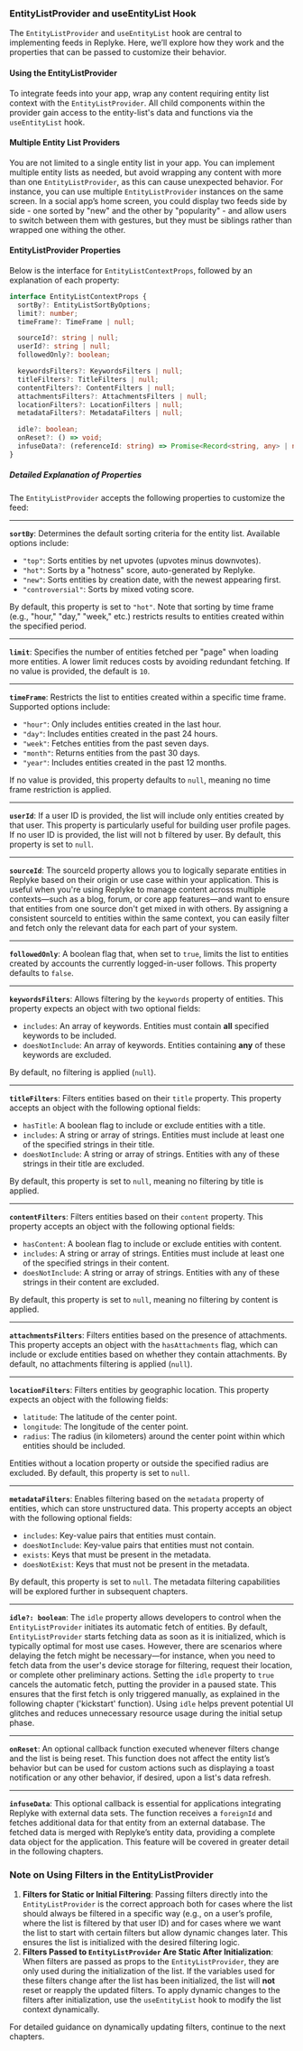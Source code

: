 ### EntityListProvider and useEntityList Hook

The `EntityListProvider` and `useEntityList` hook are central to implementing feeds in Replyke. Here, we’ll explore how they work and the properties that can be passed to customize their behavior.

#### **Using the EntityListProvider**

To integrate feeds into your app, wrap any content requiring entity list context with the `EntityListProvider`. All child components within the provider gain access to the entity-list's data and functions via the `useEntityList` hook.

#### **Multiple Entity List Providers**

You are not limited to a single entity list in your app. You can implement multiple entity lists as needed, but avoid wrapping any content with more than one `EntityListProvider`, as this can cause unexpected behavior. For instance, you can use multiple `EntityListProvider` instances on the same screen. In a social app’s home screen, you could display two feeds side by side - one sorted by "new" and the other by "popularity" - and allow users to switch between them with gestures, but they must be siblings rather than wrapped one withing the other.

#### **EntityListProvider Properties**

Below is the interface for `EntityListContextProps`, followed by an explanation of each property:

```typescript
interface EntityListContextProps {
  sortBy?: EntityListSortByOptions;
  limit?: number;
  timeFrame?: TimeFrame | null;

  sourceId?: string | null;
  userId?: string | null;
  followedOnly?: boolean;

  keywordsFilters?: KeywordsFilters | null;
  titleFilters?: TitleFilters | null;
  contentFilters?: ContentFilters | null;
  attachmentsFilters?: AttachmentsFilters | null;
  locationFilters?: LocationFilters | null;
  metadataFilters?: MetadataFilters | null;

  idle?: boolean;
  onReset?: () => void;
  infuseData?: (referenceId: string) => Promise<Record<string, any> | null>;
}
```

##### **Detailed Explanation of Properties**

The `EntityListProvider` accepts the following properties to customize the feed:

---

**`sortBy`**: Determines the default sorting criteria for the entity list. Available options include:

- `"top"`: Sorts entities by net upvotes (upvotes minus downvotes).
- `"hot"`: Sorts by a "hotness" score, auto-generated by Replyke.
- `"new"`: Sorts entities by creation date, with the newest appearing first.
- `"controversial"`: Sorts by mixed voting score.

By default, this property is set to `"hot"`. Note that sorting by time frame (e.g., "hour," "day," "week," etc.) restricts results to entities created within the specified period.

---

**`limit`**: Specifies the number of entities fetched per "page" when loading more entities. A lower limit reduces costs by avoiding redundant fetching. If no value is provided, the default is `10`.

---

**`timeFrame`**: Restricts the list to entities created within a specific time frame. Supported options include:

- `"hour"`: Only includes entities created in the last hour.
- `"day"`: Includes entities created in the past 24 hours.
- `"week"`: Fetches entities from the past seven days.
- `"month"`: Returns entities from the past 30 days.
- `"year"`: Includes entities created in the past 12 months.

If no value is provided, this property defaults to `null`, meaning no time frame restriction is applied.

---

**`userId`**: If a user ID is provided, the list will include only entities created by that user. This property is particularly useful for building user profile pages. If no user ID is provided, the list will not b filtered by user. By default, this property is set to `null`.

---

**`sourceId`**: The sourceId property allows you to logically separate entities in Replyke based on their origin or use case within your application. This is useful when you're using Replyke to manage content across multiple contexts—such as a blog, forum, or core app features—and want to ensure that entities from one source don't get mixed in with others. By assigning a consistent sourceId to entities within the same context, you can easily filter and fetch only the relevant data for each part of your system.

---

**`followedOnly`**: A boolean flag that, when set to `true`, limits the list to entities created by accounts the currently logged-in-user follows. This property defaults to `false`.

---

**`keywordsFilters`**: Allows filtering by the `keywords` property of entities. This property expects an object with two optional fields:

- `includes`: An array of keywords. Entities must contain **all** specified keywords to be included.
- `doesNotInclude`: An array of keywords. Entities containing **any** of these keywords are excluded.

By default, no filtering is applied (`null`).

---

**`titleFilters`**: Filters entities based on their `title` property. This property accepts an object with the following optional fields:

- `hasTitle`: A boolean flag to include or exclude entities with a title.
- `includes`: A string or array of strings. Entities must include at least one of the specified strings in their title.
- `doesNotInclude`: A string or array of strings. Entities with any of these strings in their title are excluded.

By default, this property is set to `null`, meaning no filtering by title is applied.

---

**`contentFilters`**: Filters entities based on their `content` property. This property accepts an object with the following optional fields:

- `hasContent`: A boolean flag to include or exclude entities with content.
- `includes`: A string or array of strings. Entities must include at least one of the specified strings in their content.
- `doesNotInclude`: A string or array of strings. Entities with any of these strings in their content are excluded.

By default, this property is set to `null`, meaning no filtering by content is applied.

---

**`attachmentsFilters`**: Filters entities based on the presence of attachments. This property accepts an object with the `hasAttachments` flag, which can include or exclude entities based on whether they contain attachments. By default, no attachments filtering is applied (`null`).

---

**`locationFilters`**: Filters entities by geographic location. This property expects an object with the following fields:

- `latitude`: The latitude of the center point.
- `longitude`: The longitude of the center point.
- `radius`: The radius (in kilometers) around the center point within which entities should be included.

Entities without a location property or outside the specified radius are excluded. By default, this property is set to `null`.

---

**`metadataFilters`**: Enables filtering based on the `metadata` property of entities, which can store unstructured data. This property accepts an object with the following optional fields:

- `includes`: Key-value pairs that entities must contain.
- `doesNotInclude`: Key-value pairs that entities must not contain.
- `exists`: Keys that must be present in the metadata.
- `doesNotExist`: Keys that must not be present in the metadata.

By default, this property is set to `null`. The metadata filtering capabilities will be explored further in subsequent chapters.

---

**`idle?: boolean`**: The `idle` property allows developers to control when the `EntityListProvider` initiates its automatic fetch of entities. By default, `EntityListProvider` starts fetching data as soon as it is initialized, which is typically optimal for most use cases. However, there are scenarios where delaying the fetch might be necessary—for instance, when you need to fetch data from the user's device storage for filtering, request their location, or complete other preliminary actions. Setting the `idle` property to `true` cancels the automatic fetch, putting the provider in a paused state. This ensures that the first fetch is only triggered manually, as explained in the following chapter ('kickstart' function). Using `idle` helps prevent potential UI glitches and reduces unnecessary resource usage during the initial setup phase.

---

**`onReset`**: An optional callback function executed whenever filters change and the list is being reset. This function does not affect the entity list’s behavior but can be used for custom actions such as displaying a toast notification or any other behavior, if desired, upon a list's data refresh.

---

**`infuseData`**: This optional callback is essential for applications integrating Replyke with external data sets. The function receives a `foreignId` and fetches additional data for that entity from an external database. The fetched data is merged with Replyke’s entity data, providing a complete data object for the application. This feature will be covered in greater detail in the following chapters.

### Note on Using Filters in the EntityListProvider

1.  **Filters for Static or Initial Filtering**: Passing filters directly into the `EntityListProvider` is the correct approach both for cases where the list should always be filtered in a specific way (e.g., on a user’s profile, where the list is filtered by that user ID) and for cases where we want the list to start with certain filters but allow dynamic changes later. This ensures the list is initialized with the desired filtering logic.
2.  **Filters Passed to `EntityListProvider` Are Static After Initialization**: When filters are passed as props to the `EntityListProvider`, they are only used during the initialization of the list. If the variables used for these filters change after the list has been initialized, the list will **not** reset or reapply the updated filters. To apply dynamic changes to the filters after initialization, use the `useEntityList` hook to modify the list context dynamically.

For detailed guidance on dynamically updating filters, continue to the next chapters.
